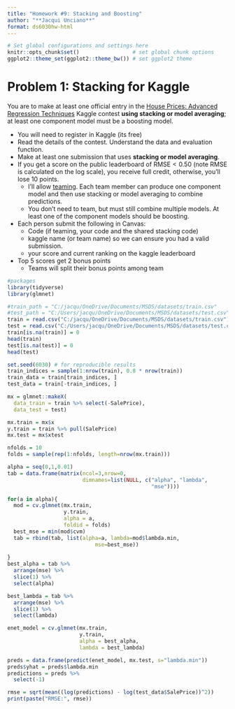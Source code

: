 ```yaml
---
title: "Homework #9: Stacking and Boosting" 
author: "**Jacqui Unciano**"
format: ds6030hw-html
---
```



```r
# Set global configurations and settings here
knitr::opts_chunk$set()                 # set global chunk options
ggplot2::theme_set(ggplot2::theme_bw()) # set ggplot2 theme
```


# Problem 1: Stacking for Kaggle

You are to make at least one official entry in the [House Prices: Advanced Regression Techniques](https://www.kaggle.com/c/house-prices-advanced-regression-techniques/overview) Kaggle contest **using stacking or model averaging**; at least one component model must be a boosting model. 

- You will need to register in Kaggle (its free)
- Read the details of the contest. Understand the data and evaluation function.
- Make at least one submission that uses **stacking or model averaging**. 
- If you get a score on the public leaderboard of $\text{RMSE}<0.50$ (note RMSE is calculated on the log scale), you receive full credit, otherwise, you'll lose 10 points. 
    - I'll allow [teaming](https://www.kaggle.com/c/house-prices-advanced-regression-techniques/team). Each team member can produce one component model and then use stacking or model averaging to combine predictions. 
    - You don't need to team, but must still combine multiple models. At least one of the component models should be boosting. 
- Each person submit the following in Canvas:
    - Code (if teaming, your code and the shared stacking code)
    - kaggle name (or team name) so we can ensure you had a valid submission. 
    - your score and current ranking on the kaggle leaderboard
- Top 5 scores get 2 bonus points
    - Teams will split their bonus points among team 
    
```r
#packages
library(tidyverse)
library(glmnet)
```
    
```r
#train_path = "C:/jacqu/OneDrive/Documents/MSDS/datasets/train.csv"
#test_path = "C:/Users/jacqu/OneDrive/Documents/MSDS/datasets/test.csv"
train = read.csv("C:/jacqu/OneDrive/Documents/MSDS/datasets/train.csv")
test = read.csv("C:/Users/jacqu/OneDrive/Documents/MSDS/datasets/test.csv")
train[is.na(train)] = 0
head(train)
test[is.na(test)] = 0
head(test)
```

```r
set.seed(6030) # for reproducible results
train_indices = sample(1:nrow(train), 0.8 * nrow(train))
train_data = train[train_indices, ]
test_data = train[-train_indices, ]
```

```r
mx = glmnet::makeX(
  data_train = train %>% select(-SalePrice),
  data_test = test)

mx.train = mx$x
y.train = train %>% pull(SalePrice)
mx.test = mx$xtest

nfolds = 10
folds = sample(rep(1:nfolds, length=nrow(mx.train)))

alpha = seq(0,1,0.01)
tab = data.frame(matrix(ncol=3,nrow=0, 
                        dimnames=list(NULL, c("alpha", "lambda", 
                                              "mse")))) 

for(a in alpha){
  mod = cv.glmnet(mx.train,
                  y.train,
                  alpha = a,
                  foldid = folds)
  best_mse = min(mod$cvm)
  tab = rbind(tab, list(alpha=a, lambda=mod$lambda.min, 
                            mse=best_mse))
  
}
best_alpha = tab %>%
  arrange(mse) %>%
  slice(1) %>%
  select(alpha)

best_lambda = tab %>%
  arrange(mse) %>%
  slice(1) %>%
  select(lambda)

enet_model = cv.glmnet(mx.train,
                       y.train,
                       alpha = best_alpha,
                       lambda = best_lambda)

preds = data.frame(predict(enet_model, mx.test, s="lambda.min"))
preds$yhat = preds$lambda.min
predictions = preds %>% 
  select(-1)

rmse = sqrt(mean((log(predictions) - log(test_data$SalePrice))^2))
print(paste("RMSE:", rmse))
```

